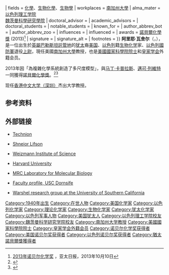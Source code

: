{{NoteTA|
|T=zh:阿里耶·瓦舍尔;zh-cn:阿里耶·瓦谢尔
|1=zh:瓦舍尔;zh-cn:瓦谢尔
|3=zh:列維特;zh-cn:莱维特
|4=zh:邁可;zh-cn:迈克尔}}
{{Infobox scientist
| name              = 阿里耶·瓦舍尔[[File:Nobel_prize_medal.svg|25px]]<br><small>Arieh Warshel</small>
| image             = AW_TW_PS.jpg
| image_size        = 200px
| alt               = 
| caption           = 2010年
| birth_date        = {{Birth date and age|1940|11|20|y}}
| birth_place       = [[英屬巴勒斯坦託管地|英屬巴勒斯坦託管地]]{{link-en|西德內厄姆|Sde Nahum}}
| death_date        = <!-- {{Death date and age|YYYY|MM|DD|YYYY|MM|DD}} (death date then birth date) -->
| death_place       = 
| residence         = {{USA}}
| citizenship       = 
| nationality       = {{USA}}<br>{{ISR}}<ref>{{Cite web |url=http://www.timesofisrael.com/israeli-prof-arieh-warshel-shares-2013-nobel-prize-in-chemistry/ |title=3 Jewish professors -- two of them Israeli -- share 2013 Nobel Prize in chemistry {{!}} The Times of Israel |access-date=2013-10-09 |archive-date=2017-11-13 |archive-url=https://web.archive.org/web/20171113060914/https://www.timesofisrael.com/israeli-prof-arieh-warshel-shares-2013-nobel-prize-in-chemistry/ |dead-url=no }}</ref>
| fields            = [[化學|化學]]、[[生物化學|生物化學]]、[[生物學|生物學]]
| workplaces        = [[南加州大學|南加州大學]]
| alma_mater        = [[以色列理工学院|以色列理工学院]]<br>[[魏茨曼科學研究學院|魏茨曼科學研究學院]]
| doctoral_advisor  = 
| academic_advisors = 
| doctoral_students = 
| notable_students  = 
| known_for         = 
| author_abbrev_bot = 
| author_abbrev_zoo = 
| influences        = 
| influenced        = 
| awards            = [[諾貝爾化學獎|諾貝爾化學獎]] (2013)<ref>[http://www.apdnews.com/news/36474.html 2013年诺贝尔化学奖] {{webarchive|url=https://web.archive.org/web/20131016071023/http://www.apdnews.com/news/36474.html |date=2013-10-16 }}，亚太日报，2013年10月10日</ref>
| signature         = 
| signature_alt     = 
| footnotes         = 
}}
'''阿里耶·瓦舍尔'''（{{lang-en|Arieh Warshel}}，{{bd|1940年|11月20日}}），是一位出生於[[英屬巴勒斯坦託管地|英屬巴勒斯坦託管地]]的[[犹太|犹太]]裔[[美国|美国]]、[[以色列|以色列]]籍[[生物化学|生物化学]]家、[[以色列國防軍|以色列國防軍]]退役[[上尉|上尉]]，現任美國[[南加州大學|南加州大學]]教授，也是[[美國國家科學院|美國國家科學院]][[院士|院士]]和[[皇家学会|皇家学会]]外籍会员。

2013年因「為複雜化學系統創造了多尺度模型」，與[[马丁·卡普拉斯|马丁·卡普拉斯]]、[[邁可·列維特|邁可·列維特]]一同獲得[[諾貝爾化學獎|諾貝爾化學獎]]。<ref>{{cite press release
 | title = The Nobel Prize in Chemistry 2013
 | publisher = Royal Swedish Academy of Sciences
 | date = October 9, 2013
 | language = en
 | url = http://www.nobelprize.org/nobel_prizes/chemistry/laureates/2013/press.pdf
 | accessdate = October 9, 2013
 | archive-date = 2014-10-08
 | archive-url = https://web.archive.org/web/20141008031115/http://www.nobelprize.org/nobel_prizes/chemistry/laureates/2013/press.pdf
 | dead-url = no
 }}</ref><ref>{{Cite web |url=http://www.ch.ntu.edu.tw/nobel/2013.html |title=存档副本 |access-date=2016-05-02 |archive-date=2016-07-01 |archive-url=https://web.archive.org/web/20160701111200/http://www.ch.ntu.edu.tw/nobel/2013.html |dead-url=no }}</ref>

现任[[香港中文大學（深圳）|香港中文大学（深圳）]]杰出大学教授。

==参考资料==
<references/>

==外部链接==
*{{en icon}}[https://web.archive.org/web/20120709005032/http://www1.technion.ac.il/en Technion]
*{{en icon}}[https://web.archive.org/web/20130104183357/http://www.weizmann.ac.il/chemphys/lifson/home.html Shneior Lifson]
*{{en icon}}[http://www.weizmann.ac.il/ Weizmann Institute of Science]
*{{en icon}}[http://www.harvard.edu/ Harvard University] {{Wayback|url=http://www.harvard.edu/ |date=20190820193329 }}
*{{en icon}}[http://www2.mrc-lmb.cam.ac.uk/ MRC Laboratory for Molecular Biology] {{Wayback|url=http://www2.mrc-lmb.cam.ac.uk/ |date=20210509101821 }}
*{{en icon}}[http://dornsife.usc.edu/cf/faculty-and-staff/faculty.cfm?pid=1003811 Faculty profile, USC Dornsife] {{Wayback|url=http://dornsife.usc.edu/cf/faculty-and-staff/faculty.cfm?pid=1003811 |date=20210222091724 }}
*{{en icon}}[http://futura.usc.edu/ Warshel research group at the University of Southern California] {{Wayback|url=http://futura.usc.edu/ |date=20210227114959 }}

{{诺贝尔化学奖获得者 (2001年－2025年)}}
{{2013年诺贝尔奖获得者}}
{{Authority control}}
{{DEFAULTSORT:Karplus, Martin}}
[[Category:1940年出生|Category:1940年出生]]
[[Category:在世人物|Category:在世人物]]
[[Category:美国化学家|Category:美国化学家]]
[[Category:以色列化学家|Category:以色列化学家]]
[[Category:理论化学家|Category:理论化学家]]
[[Category:生物化学家|Category:生物化学家]]
[[Category:犹太化学家|Category:犹太化学家]]
[[Category:以色列军事人物|Category:以色列军事人物]]
[[Category:美国犹太人|Category:美国犹太人]]
[[Category:以色列理工学院校友|Category:以色列理工学院校友]]
[[Category:魏茨曼科学研究学院校友|Category:魏茨曼科学研究学院校友]]
[[Category:南加州大学教授|Category:南加州大学教授]]
[[Category:美國國家科學院院士|Category:美國國家科學院院士]]
[[Category:皇家学会外籍会员|Category:皇家学会外籍会员]]
[[Category:诺贝尔化学奖获得者|Category:诺贝尔化学奖获得者]]
[[Category:美国诺贝尔奖获得者|Category:美国诺贝尔奖获得者]]
[[Category:以色列诺贝尔奖获得者|Category:以色列诺贝尔奖获得者]]
[[Category:猶太諾貝爾獎獲得者|Category:猶太諾貝爾獎獲得者]]